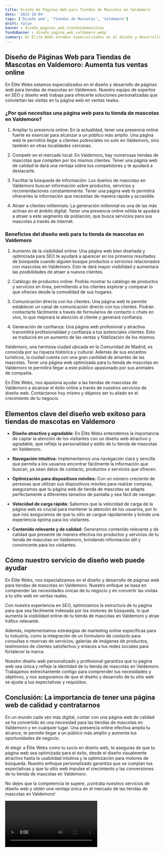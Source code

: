 ```yaml
---
title: Diseño de Páginas Web para Tiendas de Mascotas en Valdemoro
date: '2023-10-04'
tags: ['Diseño web', 'Tiendas de Mascotas', 'Valdemoro']
draft: false
banner : diseño_paginas_web_tiendasdemascotas
fondoBanner : diseño_pagina_web_valdemoro.webp
summary: En Élite Webs estamos especializados en el diseño y desarrollo de páginas web para tiendas de mascotas en Valdemoro. Nuestro equipo de expertos en SEO y diseño web trabaja para ofrecerte soluciones personalizadas que conviertan las visitas en tu página web en ventas reales.
---
```


## Diseño de Páginas Web para Tiendas de Mascotas en Valdemoro: Aumenta tus ventas online

En Élite Webs estamos especializados en el diseño y desarrollo de páginas web para tiendas de mascotas en Valdemoro. Nuestro equipo de expertos en SEO y diseño web trabaja para ofrecerte soluciones personalizadas que conviertan las visitas en tu página web en ventas reales.

### ¿Por qué necesitas una página web para tu tienda de mascotas en Valdemoro?

1. Ampliar tu presencia online: En la actualidad, tener una presencia online fuerte es esencial para alcanzar a un público más amplio. Una página web te permitirá llegar a clientes potenciales no solo en Valdemoro, sino también en otras localidades cercanas.

2. Competir en el mercado local: En Valdemoro, hay numerosas tiendas de mascotas que compiten por los mismos clientes. Tener una página web de calidad te dará una ventaja sobre tus competidores y te ayudará a destacarte.

3. Facilitar la búsqueda de información: Los dueños de mascotas en Valdemoro buscan información sobre productos, servicios y recomendaciones constantemente. Tener una página web te permitirá ofrecerles la información que necesitan de manera rápida y accesible.

4. Atraer a clientes millennials: La generación millennial es una de las más activas en el ámbito digital. Tener una presencia online sólida te ayudará a atraer a este segmento de población, que busca servicios para sus mascotas a través de internet.

### Beneficios del diseño web para tu tienda de mascotas en Valdemoro

1. Aumento de la visibilidad online: Una página web bien diseñada y optimizada para SEO te ayudará a aparecer en los primeros resultados de búsqueda cuando alguien busque productos o servicios relacionados con mascotas en Valdemoro. Esto te dará mayor visibilidad y aumentará las posibilidades de atraer a nuevos clientes.

2. Catálogo de productos online: Podrás mostrar tu catálogo de productos y servicios en línea, permitiendo a los clientes explorar y comparar lo que ofreces desde la comodidad de sus hogares.

3. Comunicación directa con los clientes: Una página web te permite establecer un canal de comunicación directo con tus clientes. Podrán contactarte fácilmente a través de formularios de contacto o chats en vivo, lo que mejorará la atención al cliente y generará confianza.

4. Generación de confianza: Una página web profesional y atractiva transmitirá profesionalidad y confianza a tus potenciales clientes. Esto se traducirá en un aumento de las ventas y fidelización de los mismos.

Valdemoro, una hermosa ciudad ubicada en la Comunidad de Madrid, es conocida por su riqueza histórica y cultural. Además de sus encantos turísticos, la ciudad cuenta con una gran cantidad de amantes de las mascotas. Tener una página web optimizada para tu tienda de mascotas en Valdemoro te permitirá llegar a este público apasionado por sus animales de compañía.

En Élite Webs, nos apasiona ayudar a las tiendas de mascotas de Valdemoro a alcanzar el éxito online a través de nuestros servicios de diseño web. Contáctanos hoy mismo y déjanos ser tu aliado en el crecimiento de tu negocio.

<GifSeo />

<Cta />

## Elementos clave del diseño web exitoso para tiendas de mascotas en Valdemoro

- **Diseño atractivo y agradable:** En Élite Webs entendemos la importancia de captar la atención de los visitantes con un diseño web atractivo y agradable, que refleje la personalidad y estilo de tu tienda de mascotas en Valdemoro.

- **Navegación intuitiva:** Implementamos una navegación clara y sencilla que permita a los usuarios encontrar fácilmente la información que buscan, ya sean datos de contacto, productos o servicios que ofrecen.

- **Optimización para dispositivos móviles:** Con un número creciente de personas que utilizan sus dispositivos móviles para realizar compras, aseguramos que tu página web de tienda de mascotas se adapte perfectamente a diferentes tamaños de pantalla y sea fácil de navegar.

- **Velocidad de carga rápida:** Sabemos que la velocidad de carga de la página web es crucial para mantener la atención de los usuarios, por lo que nos aseguramos de que tu sitio se cargue rápidamente y brinde una experiencia óptima para los visitantes.

- **Contenido relevante y de calidad:** Generamos contenido relevante y de calidad que presente de manera efectiva los productos y servicios de tu tienda de mascotas en Valdemoro, brindando información útil y convincente para los visitantes.

## Cómo nuestro servicio de diseño web puede ayudar

En Élite Webs, nos especializamos en el diseño y desarrollo de páginas web para tiendas de mascotas en Valdemoro. Nuestro enfoque se basa en comprender las necesidades únicas de tu negocio y en convertir las visitas a tu sitio web en ventas reales.

Con nuestra experiencia en SEO, optimizamos la estructura de tu página para que sea fácilmente indexada por los motores de búsqueda, lo que aumenta la visibilidad online de tu tienda de mascotas en Valdemoro y atrae tráfico relevante.

Además, implementamos estrategias de marketing online específicas para tu industria, como la integración de un formulario de contacto para consultas o reservas de servicios, galerías de imágenes de productos, testimonios de clientes satisfechos y enlaces a tus redes sociales para fortalecer la marca.

Nuestro diseño web personalizado y profesional garantiza que tu página web sea única y refleje la identidad de tu tienda de mascotas en Valdemoro. Trabajamos estrechamente contigo para comprender tus necesidades y objetivos, y nos aseguramos de que el diseño y desarrollo de tu sitio web se ajuste a tus expectativas y requisitos.

## Conclusión: La importancia de tener una página web de calidad y contratarnos

En un mundo cada vez más digital, contar con una página web de calidad se ha convertido en una necesidad para las tiendas de mascotas en Valdemoro y en cualquier lugar. Una presencia online efectiva amplía tu alcance, te permite llegar a un público más amplio y aumenta tus oportunidades de negocio.

Al elegir a Élite Webs como tu socio en diseño web, te aseguras de que tu página web sea optimizada para el éxito, desde el diseño visualmente atractivo hasta la usabilidad intuitiva y la optimización para motores de búsqueda. Nuestro enfoque personalizado garantiza que se cumplan tus expectativas y que tu sitio web impulse el crecimiento y las conversiones de tu tienda de mascotas en Valdemoro.

No dejes que la competencia te supere, ¡contrata nuestros servicios de diseño web y obtén una ventaja única en el mercado de las tiendas de mascotas en Valdemoro!

<Video />

<CtaBot job='Tiendas de Mascotas' city='Valdemoro'/>

<Gmaps query='Valdemoro+españa+maps' />